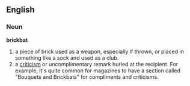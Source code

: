 ==English==
===Noun===

'''brickbat'''
#a piece of brick used as a weapon, especially if thrown, or placed in something like a sock and used as a club.
# a [[criticism]] or uncomplimentary remark hurled at the recipient. For example, it's quite common for magazines to have a section called "Bouquets and Brickbats" for compliments and criticisms.